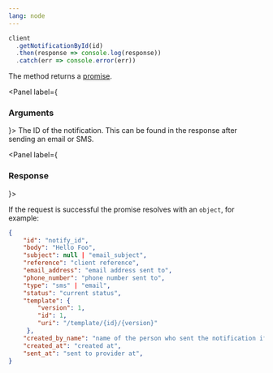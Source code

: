 ```yaml
---
lang: node
---
```


```javascript
client
  .getNotificationById(id)
  .then(response => console.log(response))
  .catch(err => console.error(err))
```

The method returns a <a target="_blank" href="https://developer.mozilla.org/en-US/docs/Web/JavaScript/Guide/Using_promises">promise</a>.

<Panel label={<H3 appearAs={H5}>Arguments</H3>}>
<Parameters>
  <Parameter required name="id">
    The ID of the notification. This can be found in the response after sending an email or SMS.
  </Parameter>
</Parameters>
</Panel>

<Panel label={<H3 appearAs={H5}>Response</H3>}>

If the request is successful the promise resolves with an `object`, for example:

```json
{
    "id": "notify_id",
    "body": "Hello Foo",
    "subject": null | "email_subject",
    "reference": "client reference",
    "email_address": "email address sent to",
    "phone_number": "phone number sent to",
    "type": "sms" | "email",
    "status": "current status",
    "template": {
        "version": 1,
        "id": 1,
        "uri": "/template/{id}/{version}"
     },
    "created_by_name": "name of the person who sent the notification if sent manually",
    "created_at": "created at",
    "sent_at": "sent to provider at",
}
```

</Panel>
